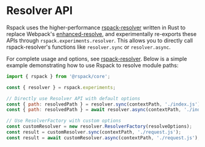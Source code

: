 # Resolver API

Rspack uses the higher-performance [rspack-resolver](https://github.com/web-infra-dev/rspack-resolver) written in Rust to replace Webpack's [enhanced-resolve](https://github.com/webpack/enhanced-resolve), and experimentally re-exports these APIs through `rspack.experiments.resolver`. This allows you to directly call rspack-resolver's functions like `resolver.sync` or `resolver.async`.

For complete usage and options, see [rspack-resolver](https://github.com/web-infra-dev/rspack-resolver). Below is a simple example demonstrating how to use Rspack to resolve module paths:

```js
import { rspack } from '@rspack/core';

const { resolver } = rspack.experiments;

// Directly use Resolver API with default options
const { path: resolvedPath } = resolver.sync(contextPath, './index.js');
const { path: resolvedPath } = await resolver.async(contextPath, './index.js');

// Use ResolverFactory with custom options
const customResolver = new resolver.ResolverFactory(resolveOptions);
const result = customResolver.sync(contextPath, './request.js');
const result = await customResolver.async(contextPath, './request.js');
```
